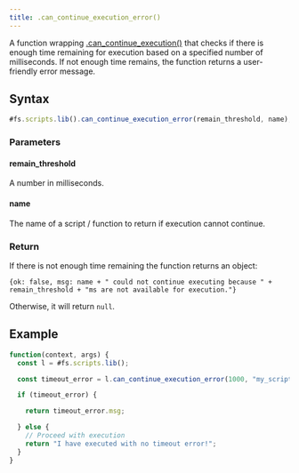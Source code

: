 ```yaml
---
title: .can_continue_execution_error()
---
```


A function wrapping [.can_continue_execution()](can_continue_execution) that checks if there is enough time remaining for execution based on a specified number of milliseconds. If not enough time remains, the function returns a user-friendly error message.

## Syntax

```js
#fs.scripts.lib().can_continue_execution_error(remain_threshold, name);
```

### Parameters

#### remain_threshold

A number in milliseconds.

#### name

The name of a script / function to return if execution cannot continue.

### Return

If there is not enough time remaining the function returns an object:

`{ok: false, msg: name + " could not continue executing because " + remain_threshold + "ms are not available for execution."}`

Otherwise, it will return `null`.

## Example

```js
function(context, args) {
  const l = #fs.scripts.lib();

  const timeout_error = l.can_continue_execution_error(1000, "my_script_name");

  if (timeout_error) {

    return timeout_error.msg;

  } else {
    // Proceed with execution
    return "I have executed with no timeout error!";
  }
}
```
